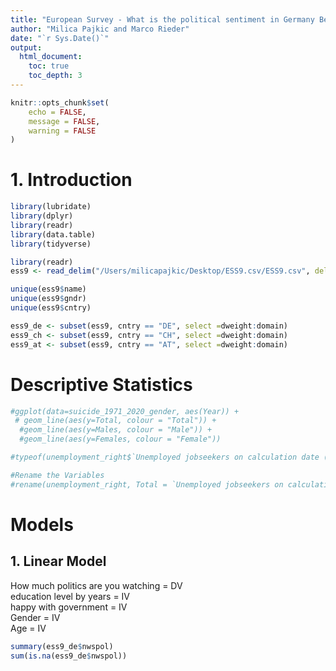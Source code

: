 ```yaml
---
title: "European Survey - What is the political sentiment in Germany Before Covid?"
author: "Milica Pajkic and Marco Rieder"
date: "`r Sys.Date()`"
output:
  html_document:
    toc: true
    toc_depth: 3
---
```


```r
knitr::opts_chunk$set(
	echo = FALSE,
	message = FALSE,
	warning = FALSE
)
```

# 1. Introduction

```r
library(lubridate)
library(dplyr)
library(readr)
library(data.table)
library(tidyverse)
```

```r
library(readr)
ess9 <- read_delim("/Users/milicapajkic/Desktop/ESS9.csv/ESS9.csv", delim = ",")
```

```r
unique(ess9$name)
unique(ess9$gndr)
unique(ess9$cntry)
```

```r
ess9_de <- subset(ess9, cntry == "DE", select =dweight:domain)
ess9_ch <- subset(ess9, cntry == "CH", select =dweight:domain)
ess9_at <- subset(ess9, cntry == "AT", select =dweight:domain)
```

# Descriptive Statistics

```r
#ggplot(data=suicide_1971_2020_gender, aes(Year)) +
 # geom_line(aes(y=Total, colour = "Total")) +
  #geom_line(aes(y=Males, colour = "Male")) +
  #geom_line(aes(y=Females, colour = "Female"))
```

```r
#typeof(unemployment_right$`Unemployed jobseekers on calculation date (number) Total`)

#Rename the Variables
#rename(unemployment_right, Total = `Unemployed jobseekers on calculation date (number) Total`)
```

# Models

## 1. Linear Model

How much politics are you watching = DV\
education level by years = IV\
happy with government = IV\
Gender = IV\
Age = IV

```r
summary(ess9_de$nwspol)
sum(is.na(ess9_de$nwspol))
```

```r

```
